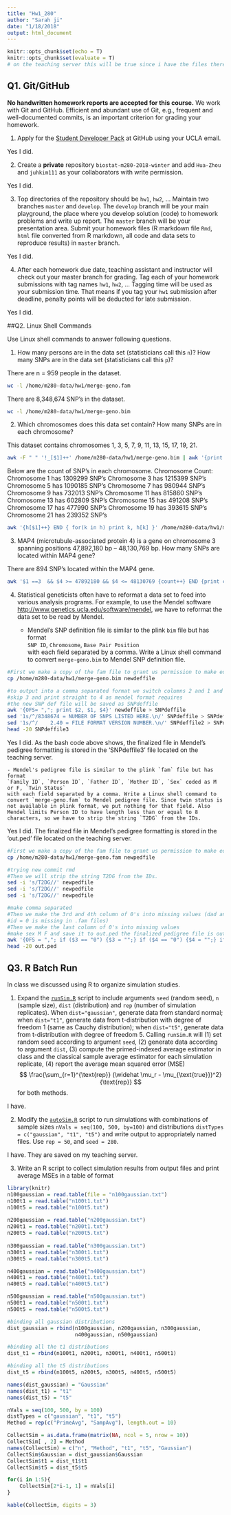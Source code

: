 ```yaml
---
title: "Hw1_280"
author: "Sarah ji"
date: "1/18/2018"
output: html_document
---
```


```r
knitr::opts_chunk$set(echo = T)
knitr::opts_chunk$set(evaluate = T) 
# on the teaching server this will be true since i have the files there
```

## Q1. Git/GitHub

**No handwritten homework reports are accepted for this course.** We work with Git and GitHub. Efficient and abundant use of Git, e.g., frequent and well-documented commits, is an important criterion for grading your homework.

1. Apply for the [Student Developer Pack](https://education.github.com/pack) at GitHub using your UCLA email.

Yes I did.

2. Create a **private** repository `biostat-m280-2018-winter` and add `Hua-Zhou` and `juhkim111` as your collaborators with write permission.

Yes I did.

3. Top directories of the repository should be `hw1`, `hw2`, ... Maintain two branches `master` and `develop`. The `develop` branch will be your main playground, the place where you develop solution (code) to homework problems and write up report. The `master` branch will be your presentation area. Submit your homework files (R markdown file `Rmd`, `html` file converted from R markdown, all code and data sets to reproduce results) in `master` branch.

Yes I did.

4. After each homework due date, teaching assistant and instructor will check out your master branch for grading. Tag each of your homework submissions with tag names `hw1`, `hw2`, ... Tagging time will be used as your submission time. That means if you tag your `hw1` submission after deadline, penalty points will be deducted for late submission.

Yes I did.

##Q2. Linux Shell Commands

Use Linux shell commands to answer following questions.

1. How many persons are in the data set (statisticians call this `n`)? How many SNPs are in the data set (statisticians call this `p`)?

There are n = 959 people in the dataset. 

```bash
wc -l /home/m280-data/hw1/merge-geno.fam
```

There are 8,348,674 SNP's in the dataset.

```bash
wc -l /home/m280-data/hw1/merge-geno.bim
```


2. Which chromosomes does this data set contain? How many SNPs are in each chromosome?

This dataset contains chromosomes 1, 3, 5, 7, 9, 11, 13, 15, 17, 19, 21.


```bash
awk -F " " '!_[$1]++' /home/m280-data/hw1/merge-geno.bim | awk '{print $1}'
```

Below are the count of SNP's in each chromosome.
Chromosome Count:
Chromosome 1 has 1309299 SNP's
Chromosome 3 has 1215399 SNP's
Chromosome 5 has 1090185 SNP's
Chromosome 7 has 980944 SNP's
Chromosome 9 has 732013 SNP's
Chromosome 11 has 815860 SNP's
Chromosome 13 has 602809 SNP's
Chromosome 15 has 491208 SNP's
Chromosome 17 has 477990 SNP's
Chromosome 19 has 393615 SNP's
Chromosome 21 has 239352 SNP's

```bash
awk '{h[$1]++} END { for(k in h) print k, h[k] }' /home/m280-data/hw1/merge-geno.bim | sort -n

```

3. MAP4 (microtubule-associated protein 4) is a gene on chromosome 3 spanning positions 47,892,180 bp – 48,130,769 bp. How many SNPs are located within MAP4 gene?

There are 894 SNP's located within the MAP4 gene.

```bash
awk '$1 ==3  && $4 >= 47892180 && $4 <= 48130769 {count++} END {print count}' /home/m280-data/hw1/merge-geno.bim
```

4. Statistical geneticists often have to reformat a data set to feed into various analysis programs. For example, to use the Mendel software <http://www.genetics.ucla.edu/software/mendel>, we have to reformat the data set to be read by Mendel.

      - Mendel's SNP definition file is similar to the plink `bim` file but has format  
      `SNP ID`, `Chromosome`, `Base Pair Position`  
      with each field separated by a comma. Write a Linux shell command to convert `merge-geno.bim` to Mendel SNP definition file. 
      
```bash
#First we make a copy of the fam file to grant us permission to make edits!
cp /home/m280-data/hw1/merge-geno.bim newdeffile

#to output into a comma separated format we switch columns 2 and 1 and then 
#skip 3 and print straight to 4 as mendel format requires
#the new SNP def file will be saved as SNPdeffile
awk '{OFS= ","; print $2, $1, $4}' newdeffile > SNPdeffile
sed '1s/^/8348674 = NUMBER OF SNPS LISTED HERE.\n/' SNPdeffile > SNPdeffile2
sed '1s/^/    2.40 = FILE FORMAT VERSION NUMBER.\n/' SNPdeffile2 > SNPdeffile3
head -20 SNPdeffile3
```
    
Yes I did. As the bash code above shows, the finalized file in Mendel's pedigree formatting is stored in the 'SNPdeffile3' file located on the teaching server.
    
    - Mendel's pedigree file is similar to the plink `fam` file but has format  
    `Family ID`, `Person ID`, `Father ID`, `Mother ID`, `Sex` coded as M or F, `Twin Status`  
    with each field separated by a comma. Write a Linux shell command to convert `merge-geno.fam` to Mendel pedigree file. Since twin status is not available in plink format, we put nothing for that field. Also Mendel limits Person ID to have length less than or equal to 8 characters, so we have to strip the string `T2DG` from the IDs. 

Yes I did. The finalized file in Mendel's pedigree formatting is stored in the 'out.ped' file located on the teaching server.

```bash
#First we make a copy of the fam file to grant us permission to make edits!
cp /home/m280-data/hw1/merge-geno.fam newpedfile

#trying new commit rmd
#Then we will strip the string T2DG from the IDs.
sed -i 's/T2DG//' newpedfile
sed -i 's/T2DG//' newpedfile
sed -i 's/T2DG//' newpedfile

#make comma separated 
#Then we make the 3rd and 4th column of 0's into missing values (dad and mom 
#id = 0 is missing in .fam files)
#Then we make the last column of 0's into missing values
#make sex M F and save it to out.ped the finalized pedigree file is out.ped
awk '{OFS = ","; if ($3 == "0") {$3 = "";} if ($4 == "0") {$4 = "";} if ($6 == "0") {$6 = "";} if ($5 == "1") {$5 = "M";} else if ($5 == "2") {$5 = "F";} else {$5 = "0";} print;}' newpedfile > out.ped 
head -20 out.ped
```


## Q3. R Batch Run

In class we discussed using R to organize simulation studies. 

1. Expand the [`runSim.R`](http://hua-zhou.github.io/teaching/biostatm280-2018winter/slides/02-linux/runSim.R) script to include arguments `seed` (random seed), `n` (sample size), `dist` (distribution) and `rep` (number of simulation replicates). When `dist="gaussian"`, generate data from standard normal; when `dist="t1"`, generate data from t-distribution with degree of freedom 1 (same as Cauchy distribution); when `dist="t5"`, generate data from t-distribution with degree of freedom 5. Calling `runSim.R` will (1) set random seed according to argument `seed`, (2) generate data according to argument `dist`, (3) compute the primed-indexed average estimator in class and the classical sample average estimator for each simulation replicate, (4) report the average mean squared error (MSE)
$$
  \frac{\sum_{r=1}^{\text{rep}} (\widehat \mu_r - \mu_{\text{true}})^2}{\text{rep}}
$$
for both methods.

I have.

2. Modify the [`autoSim.R`](http://hua-zhou.github.io/teaching/biostatm280-2018winter/slides/02-linux/autoSim.R) script to run simulations with combinations of sample sizes `nVals = seq(100, 500, by=100)` and distributions `distTypes = c("gaussian", "t1", "t5")` and write output to appropriately named files. Use `rep = 50`, and `seed = 280`. 

I have. They are saved on my teaching server.

3. Write an R script to collect simulation results from output files and print average MSEs in a table of format

```r
library(knitr)
n100gaussian = read.table(file = "n100gaussian.txt")
n100t1 = read.table("n100t1.txt")
n100t5 = read.table("n100t5.txt")
  
n200gaussian = read.table("n200gaussian.txt")
n200t1 = read.table("n200t1.txt")
n200t5 = read.table("n200t5.txt")
  
n300gaussian = read.table("n300gaussian.txt")
n300t1 = read.table("n300t1.txt")
n300t5 = read.table("n300t5.txt")

n400gaussian = read.table("n400gaussian.txt")
n400t1 = read.table("n400t1.txt")
n400t5 = read.table("n400t5.txt")

n500gaussian = read.table("n500gaussian.txt")
n500t1 = read.table("n500t1.txt")
n500t5 = read.table("n500t5.txt")

#binding all gaussian distributions
dist_gaussian = rbind(n100gaussian, n200gaussian, n300gaussian, 
                      n400gaussian, n500gaussian)

#binding all the t1 distributions
dist_t1 = rbind(n100t1, n200t1, n300t1, n400t1, n500t1)

#binding all the t5 distributions
dist_t5 = rbind(n100t5, n200t5, n300t5, n400t5, n500t5)

names(dist_gaussian) = "Gaussian"
names(dist_t1) = "t1"
names(dist_t5) = "t5"

nVals = seq(100, 500, by = 100)
distTypes = c("gaussian", "t1", "t5")
Method = rep(c("PrimeAvg", "SampAvg"), length.out = 10)

CollectSim = as.data.frame(matrix(NA, ncol = 5, nrow = 10))
CollectSim[ , 2] = Method
names(CollectSim) = c("n", "Method", "t1", "t5", "Gaussian")
CollectSim$Gaussian = dist_gaussian$Gaussian
CollectSim$t1 = dist_t1$t1
CollectSim$t5 = dist_t5$t5

for(i in 1:5){
    CollectSim[2*i-1, 1] = nVals[i]
}

kable(CollectSim, digits = 3)
```


